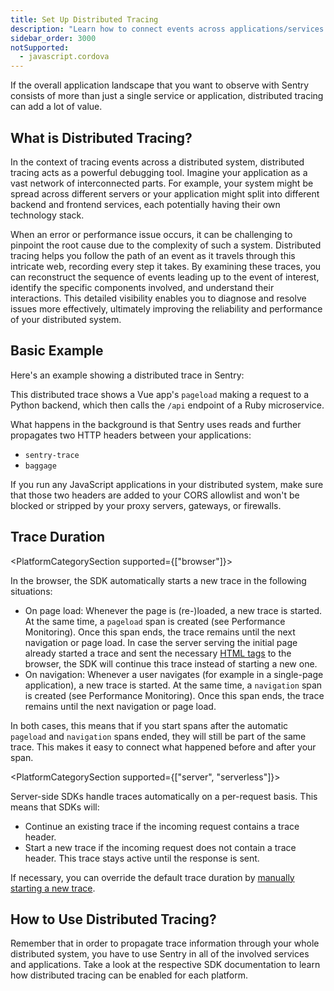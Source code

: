 ```yaml
---
title: Set Up Distributed Tracing
description: "Learn how to connect events across applications/services."
sidebar_order: 3000
notSupported:
  - javascript.cordova
---
```


If the overall application landscape that you want to observe with Sentry consists of more than just a single service or application, distributed tracing can add a lot of value.

## What is Distributed Tracing?

In the context of tracing events across a distributed system, distributed tracing acts as a powerful debugging tool. Imagine your application as a vast network of interconnected parts. For example, your system might be spread across different servers or your application might split into different backend and frontend services, each potentially having their own technology stack.

When an error or performance issue occurs, it can be challenging to pinpoint the root cause due to the complexity of such a system. Distributed tracing helps you follow the path of an event as it travels through this intricate web, recording every step it takes. By examining these traces, you can reconstruct the sequence of events leading up to the event of interest, identify the specific components involved, and understand their interactions. This detailed visibility enables you to diagnose and resolve issues more effectively, ultimately improving the reliability and performance of your distributed system.

## Basic Example

Here's an example showing a distributed trace in Sentry:

<Include name="common-imgs/distributed-trace-in-sentry" />

This distributed trace shows a Vue app's `pageload` making a request to a Python backend, which then calls the `/api` endpoint of a Ruby microservice.

What happens in the background is that Sentry uses reads and further propagates two HTTP headers between your applications:

- `sentry-trace`
- `baggage`

If you run any JavaScript applications in your distributed system, make sure that those two headers are added to your CORS allowlist and won't be blocked or stripped by your proxy servers, gateways, or firewalls.

## Trace Duration

<PlatformCategorySection supported={["browser"]}>

In the browser, the SDK automatically starts a new trace in the following situations:

- On page load: Whenever the page is (re-)loaded, a new trace is started. At the same time, a `pageload` span is created (see <PlatformLink to="/performance/instrumentation/automatic-instrumentation">Performance Monitoring</PlatformLink>). Once this span ends, the trace remains until the next navigation or page load. In case the server serving the initial page already started a trace and sent the necessary [HTML tags](./custom-instrumentation/#extract-tracing-information-from-html-meta-tags) to the browser, the SDK will continue this trace instead of starting a new one.
- On navigation: Whenever a user navigates (for example in a single-page application), a new trace is started. At the same time, a `navigation` span is created (see <PlatformLink to="/performance/instrumentation/automatic-instrumentation">Performance Monitoring</PlatformLink>). Once this span ends, the trace remains until the next navigation or page load.

In both cases, this means that if you start spans after the automatic `pageload` and `navigation` spans ended, they will still be part of the same trace. This makes it easy to connect what happened before and after your span.

</PlatformCategorySection>

<PlatformCategorySection supported={["server", "serverless"]}>

Server-side SDKs handle traces automatically on a per-request basis. This means that SDKs will:

- Continue an existing trace if the incoming request contains a trace header.
- Start a new trace if the incoming request does not contain a trace header. This trace stays active until the response is sent.

</PlatformCategorySection>

If necessary, you can override the default trace duration by [manually starting a new trace](./custom-instrumentation#starting-a-new-trace).

## How to Use Distributed Tracing?

<PlatformContent includePath="distributed-tracing/how-to-use/" />

Remember that in order to propagate trace information through your whole distributed system, you have to use Sentry in all of the involved services and applications. Take a look at the respective SDK documentation to learn how distributed tracing can be enabled for each platform.
